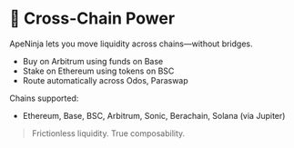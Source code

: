 # 🌉 Cross-Chain Power

ApeNinja lets you move liquidity across chains—without bridges.

- Buy on Arbitrum using funds on Base
- Stake on Ethereum using tokens on BSC
- Route automatically across Odos, Paraswap

Chains supported:
- Ethereum, Base, BSC, Arbitrum, Sonic, Berachain, Solana (via Jupiter)

> Frictionless liquidity. True composability.
